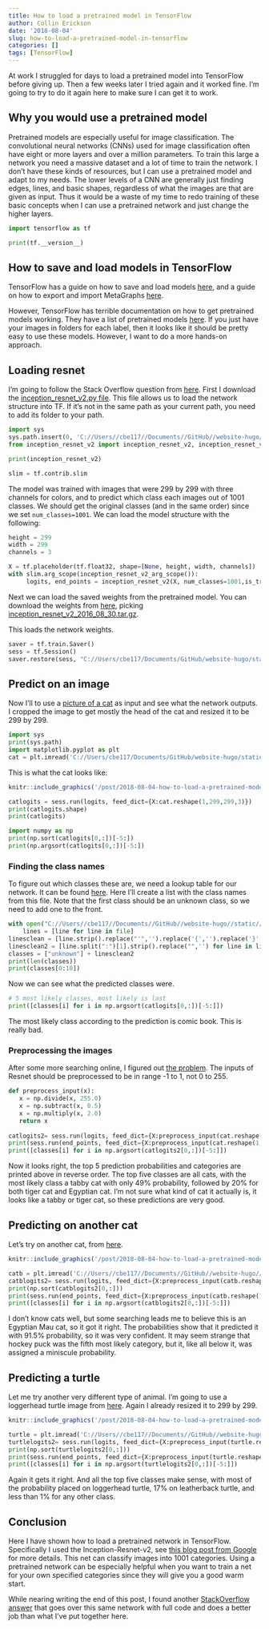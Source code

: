 ```yaml
---
title: How to load a pretrained model in TensorFlow
author: Collin Erickson
date: '2018-08-04'
slug: how-to-load-a-pretrained-model-in-tensorflow
categories: []
tags: [TensorFlow]
---
```




At work I struggled for days to load a pretrained model into
TensorFlow before giving up.
Then a few weeks later I tried again and it worked fine.
I'm going to try to do it again here to make sure
I can get it to work.

## Why you would use a pretrained model

Pretrained models are especially useful for image classification.
The convolutional neural networks (CNNs) used for image classification
often have eight or more layers and over a million parameters.
To train this large a network you need a massive dataset
and a lot of time to train the network.
I don't have these kinds of resources,
but I can use a pretrained model and adapt to my needs.
The lower levels of a CNN are generally just finding
edges, lines, and basic shapes, regardless of what the
images are that are given as input.
Thus it would be a waste of my time to redo training of
these basic concepts when I can use a pretrained network
and just change the higher layers.

```python
import tensorflow as tf
```

```python
print(tf.__version__)
```

## How to save and load models in TensorFlow

TensorFlow has a guide on how to save and load models
[here](https://www.tensorflow.org/guide/saved_model),
and a guide on how to export and import MetaGraphs
[here](https://www.tensorflow.org/api_guides/python/meta_graph).

However, TensorFlow has terrible documentation on how to get
pretrained models working.
They have a list of pretrained models
[here](https://github.com/tensorflow/models/tree/master/research/slim).
If you just have your images in folders for each label,
then it looks like it should be pretty easy to use these models.
However, I want to do a more hands-on approach.


## Loading resnet

I'm going to follow the Stack Overflow question from
[here](https://stackoverflow.com/questions/39969751/how-to-load-pre-trained-tensorflow-model-named-inception-by-google/43677411).
First I download the 
[inception_resnet_v2.py file](https://github.com/tensorflow/models/blob/master/research/slim/nets/inception_resnet_v2.py).
This file allows us to load the network structure into TF.
If it's not in the same path as your current path,
you need to add its folder to your path.

```python
import sys
sys.path.insert(0, 'C://Users//cbe117//Documents//GitHub//website-hugo//static//post//2018-08-04-how-to-load-a-pretrained-model-in-tensorflow')
from inception_resnet_v2 import inception_resnet_v2, inception_resnet_v2_arg_scope
```


```python
print(inception_resnet_v2)
```

```python
slim = tf.contrib.slim
```

The model was trained with images that were 299 by 299
with three channels for colors, and to predict which class each
images out of 1001 classes.
We should get the original classes (and in the same order)
since we set `num_classes=1001`.
We can load the model structure with the following:

```python
height = 299
width = 299
channels = 3

X = tf.placeholder(tf.float32, shape=[None, height, width, channels])
with slim.arg_scope(inception_resnet_v2_arg_scope()):
     logits, end_points = inception_resnet_v2(X, num_classes=1001,is_training=False)
```


Next we can load the saved weights from the pretrained model.
You can download the weights from 
[here](https://github.com/tensorflow/models/tree/master/research/slim),
picking [inception_resnet_v2_2016_08_30.tar.gz](http://download.tensorflow.org/models/inception_resnet_v2_2016_08_30.tar.gz).

This loads the network weights.

```python
saver = tf.train.Saver()
sess = tf.Session()
saver.restore(sess, "C://Users/cbe117/Documents/GitHub/website-hugo/static/post/2018-08-04-how-to-load-a-pretrained-model-in-tensorflow/inception_resnet_v2_2016_08_30.ckpt")
```

## Predict on an image

Now I'll to use a [picture of a cat](http://images.mentalfloss.com/sites/default/files/styles/mf_image_16x9/public/501389-iStock-507640348.jpg?itok=8bHyCd5-&resize=1100x1100)
as input and see what the network outputs.
I cropped the image to get mostly the head of the cat
and resized it to be 299 by 299.


```python
import sys
print(sys.path)
import matplotlib.pyplot as plt
cat = plt.imread('C://Users/cbe117/Documents/GitHub/website-hugo/static//post//2018-08-04-how-to-load-a-pretrained-model-in-tensorflow//cat299.jpg')
```

This is what the cat looks like:

<!-- ![](/post/2018-08-04-how-to-load-a-pretrained-model-in-tensorflow/cat299.jpg) -->

```r
knitr::include_graphics('/post/2018-08-04-how-to-load-a-pretrained-model-in-tensorflow/cat299.jpg')
```


```python
catlogits = sess.run(logits, feed_dict={X:cat.reshape(1,299,299,3)})
print(catlogits.shape)
print(catlogits)
```

```python
import numpy as np
print(np.sort(catlogits[0,:])[-5:])
print(np.argsort(catlogits[0,:])[-5:])
```

### Finding the class names

To figure out which classes these are, we need a lookup table for our network.
It can be found [here](https://gist.github.com/yrevar/942d3a0ac09ec9e5eb3a).
Here I'll create a list with the class names from this file.
Note that the first class should be an unknown class, so we need to add one to the front.

```python
with open("C://Users//cbe117//Documents//GitHub//website-hugo//static//post//2018-08-04-how-to-load-a-pretrained-model-in-tensorflow//imagenet1000_clsid_to_human.txt", "r") as file:
    lines = [line for line in file]
linesclean = [line.strip().replace("'",'').replace('{','').replace('}','') for line in lines]
linesclean2 = [line.split(":")[1].strip().replace("",'') for line in linesclean]
classes = ["unknown"] + linesclean2
print(len(classes))
print(classes[0:10])
```

Now we can see what the predicted classes were.

```python
# 5 most likely classes, most likely is last
print([classes[i] for i in np.argsort(catlogits[0,:])[-5:]])
```

The most likely class according to the prediction is comic book.
This is really bad.

### Preprocessing the images

After some more searching online, I figured out
[the problem](https://stackoverflow.com/questions/39582703/using-pre-trained-inception-resnet-v2-with-tensorflow).
The inputs of Resnet should be preprocessed to be in range -1 to 1,
not 0 to 255.

```python
def preprocess_input(x): 
   x = np.divide(x, 255.0) 
   x = np.subtract(x, 0.5) 
   x = np.multiply(x, 2.0) 
   return x
   
catlogits2= sess.run(logits, feed_dict={X:preprocess_input(cat.reshape(1,299,299,3))})
print(sess.run(end_points, feed_dict={X:preprocess_input(cat.reshape(1,299,299,3))})['Predictions'][0,np.argsort(catlogits2[0,:])[-5:]])
print([classes[i] for i in np.argsort(catlogits2[0,:])[-5:]])
```

Now it looks right, the top 5 prediction probabilities and categories are printed above
in reverse order.
The top five classes are all cats, with the most likely class a tabby cat
with only 49% probability, followed by 20% for both tiger cat
and Egyptian cat.
I'm not sure what kind of cat it actually is, it looks like a tabby
or tiger cat, so these predictions are very good.


## Predicting on another cat

Let's try on another cat, from
[here](https://www.catster.com/wp-content/uploads/2018/07/Savannah-cat-long-body-shot.jpg).

```r
knitr::include_graphics('/post/2018-08-04-how-to-load-a-pretrained-model-in-tensorflow/catb299.jpg')
```


```python
catb = plt.imread('C://Users//cbe117//Documents//GitHub//website-hugo//static//post//2018-08-04-how-to-load-a-pretrained-model-in-tensorflow//catb299.jpg')
catblogits2= sess.run(logits, feed_dict={X:preprocess_input(catb.reshape(1,299,299,3))})
print(np.sort(catblogits2[0,:]))
print(sess.run(end_points, feed_dict={X:preprocess_input(catb.reshape(1,299,299,3))})['Predictions'][0,np.argsort(catblogits2[0,:])[-5:]])
print([classes[i] for i in np.argsort(catblogits2[0,:])[-5:]])
```

I don't know cats well, but some searching leads me to believe this is an
Egyptian Mau cat, so it got it right.
The probabilities show that it predicted it with 91.5% probability, so it was very confident.
It may seem strange that hockey puck was the fifth most likely category,
but it, like all below it, was assigned a miniscule probability.

## Predicting a turtle

Let me try another very different type of animal.
I'm going to use a loggerhead turtle image from [here](http://www.htrcc.info/assets/img/slider/lh.jpg).
Again I already resized it to 299 by 299.

```r
knitr::include_graphics('/post/2018-08-04-how-to-load-a-pretrained-model-in-tensorflow/loggerhead299.jpeg')
```

```python
turtle = plt.imread('C://Users//cbe117//Documents//GitHub//website-hugo//static//post//2018-08-04-how-to-load-a-pretrained-model-in-tensorflow//loggerhead299.jpeg')
turtlelogits2= sess.run(logits, feed_dict={X:preprocess_input(turtle.reshape(1,299,299,3))})
print(np.sort(turtlelogits2[0,:]))
print(sess.run(end_points, feed_dict={X:preprocess_input(turtle.reshape(1,299,299,3))})['Predictions'][0,np.argsort(turtlelogits2[0,:])[-5:]])
print([classes[i] for i in np.argsort(turtlelogits2[0,:])[-5:]])
```

Again it gets it right.
And all the top five classes make sense, with most of the probability
placed on loggerhead turtle, 17% on leatherback turtle,
and less than 1% for any other class.

## Conclusion

Here I have shown how to load a pretrained network in TensorFlow.
Specifically I used the Inception-Resnet-v2,
see [this blog post from Google](https://ai.googleblog.com/2016/08/improving-inception-and-image.html)
for more details.
This net can classify images into 1001 categories.
Using a pretrained network can be especially helpful when you want to
train a net for your own specified categories since they will give
you a good warm start.

While nearing writing the end of this post, I found another [StackOverflow answer](https://stackoverflow.com/questions/50583282/tensorflow-slim-inception-resnet-v2-inference)
that goes over this same network with full code and does a better
job than what I've put together here.

